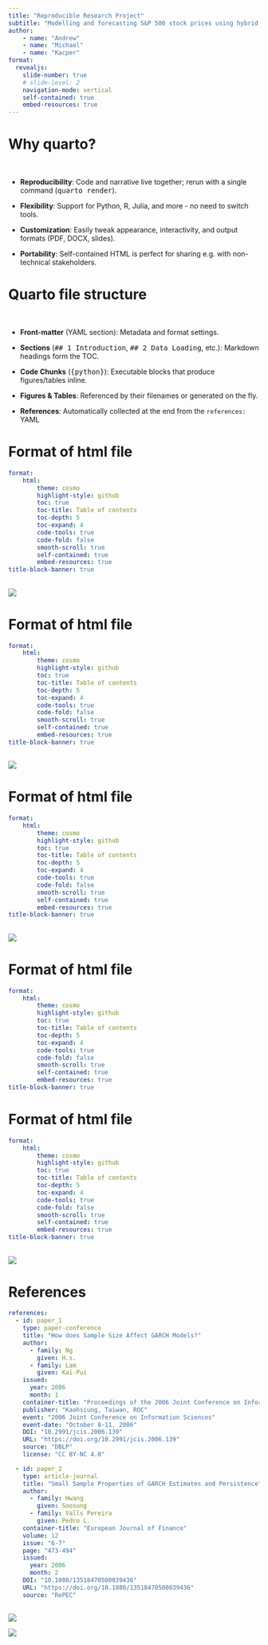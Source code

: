 ```yaml
---
title: "Reproducible Research Project"
subtitle: "Modelling and forecasting S&P 500 stock prices using hybrid Arima-Garch Model"
author: 
    - name: "Andrew"
    - name: "Michael"
    - name: "Kacper"
format: 
  revealjs: 
    slide-number: true
    # slide-level: 2
    navigation-mode: vertical
    self-contained: true
    embed-resources: true
---
```


# Why quarto?

<br>

* **Reproducibility**: Code and narrative live together; rerun with a single command (<kbd>quarto render</kbd>).

* **Flexibility**: Support for Python, R, Julia, and more - no need to switch tools.

* **Customization**: Easily tweak appearance, interactivity, and output formats (PDF, DOCX, slides).

* **Portability**: Self-contained HTML is perfect for sharing e.g. with non-technical stakeholders.

# Quarto file structure

<br>

* **Front-matter** (YAML section): Metadata and format settings.

* **Sections** (<kbd>## 1 Introduction</kbd>, <kbd>## 2 Data Loading</kbd>, etc.): Markdown headings form the TOC.

* **Code Chunks** (<kbd>{python}</kbd>): Executable blocks that produce figures/tables inline.

* **Figures & Tables**: Referenced by their filenames or generated on the fly.

* **References**: Automatically collected at the end from the `references:` YAML

# Format of html file

```.yaml
format:
    html:
        theme: cosmo
        highlight-style: github
        toc: true
        toc-title: Table of contents
        toc-depth: 5
        toc-expand: 4
        code-tools: true
        code-fold: false
        smooth-scroll: true
        self-contained: true
        embed-resources: true
title-block-banner: true
```

##

![](./images_presentation/slide_2_1.png){fig-align="center"}

# Format of html file

```.yaml
format:
    html:
        theme: cosmo
        highlight-style: github
        toc: true
        toc-title: Table of contents
        toc-depth: 5
        toc-expand: 4
        code-tools: true
        code-fold: false
        smooth-scroll: true
        self-contained: true
        embed-resources: true
title-block-banner: true
```

##

![](./images_presentation/slide_3_1.png){fig-align="center"}

# Format of html file

```.yaml
format:
    html:
        theme: cosmo
        highlight-style: github
        toc: true
        toc-title: Table of contents
        toc-depth: 5
        toc-expand: 4
        code-tools: true
        code-fold: false
        smooth-scroll: true
        self-contained: true
        embed-resources: true
title-block-banner: true
```
##

![](./images_presentation/slide_4_1.png){fig-align="center"}

# Format of html file

```.yaml
format:
    html:
        theme: cosmo
        highlight-style: github
        toc: true
        toc-title: Table of contents
        toc-depth: 5
        toc-expand: 4
        code-tools: true
        code-fold: false
        smooth-scroll: true
        self-contained: true
        embed-resources: true
title-block-banner: true
```

# Format of html file

```.yaml
format:
    html:
        theme: cosmo
        highlight-style: github
        toc: true
        toc-title: Table of contents
        toc-depth: 5
        toc-expand: 4
        code-tools: true
        code-fold: false
        smooth-scroll: true
        self-contained: true
        embed-resources: true
title-block-banner: true
```

##

![](./images_presentation/slide_6_1.png){fig-align="center"}

# References

```yaml
references:
  - id: paper_1
    type: paper-conference
    title: "How does Sample Size Affect GARCH Models?"
    author:
      - family: Ng
        given: H.s.
      - family: Lam
        given: Kai-Pui
    issued:
      year: 2006
      month: 1
    container-title: "Proceedings of the 2006 Joint Conference on Information Sciences, JCIS 2006"
    publisher: "Kaohsiung, Taiwan, ROC"
    event: "2006 Joint Conference on Information Sciences"
    event-date: "October 8-11, 2006"
    DOI: "10.2991/jcis.2006.139"
    URL: "https://doi.org/10.2991/jcis.2006.139"
    source: "DBLP"
    license: "CC BY-NC 4.0"

  - id: paper_2
    type: article-journal
    title: "Small Sample Properties of GARCH Estimates and Persistence"
    author:
      - family: Hwang
        given: Soosung
      - family: Valls Pereira
        given: Pedro L.
    container-title: "European Journal of Finance"
    volume: 12
    issue: "6-7"
    page: "473-494"
    issued:
      year: 2006
      month: 2
    DOI: "10.1080/13518470500039436"
    URL: "https://doi.org/10.1080/13518470500039436"
    source: "RePEC"
```

##

![](./images_presentation/slide_7_1.png){fig-align="center"}

![](./images_presentation/slide_7_2.png){fig-align="center"}